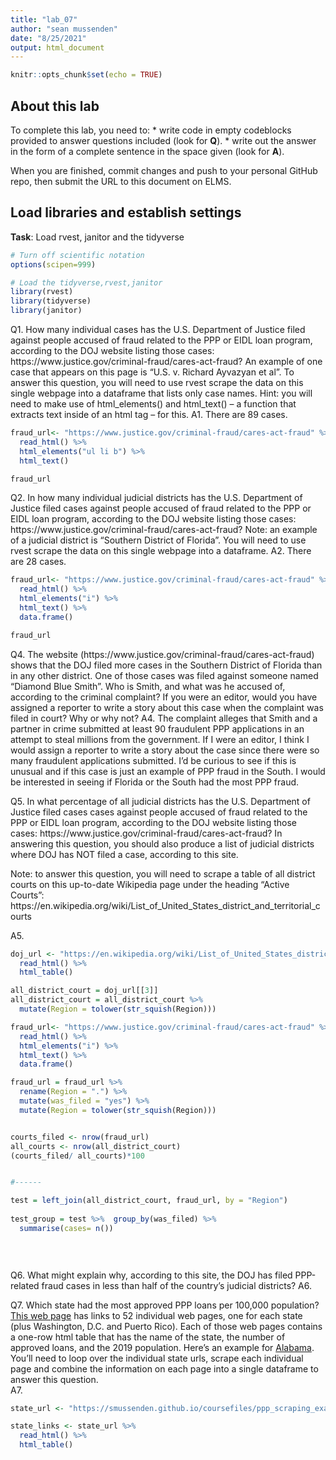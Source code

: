 ```yaml
---
title: "lab_07"
author: "sean mussenden"
date: "8/25/2021"
output: html_document
---
```


```r
knitr::opts_chunk$set(echo = TRUE)
```

## About this lab

To complete this lab, you need to:
* write code in empty codeblocks provided to answer questions included (look for **Q**).
* write out the answer in the form of a complete sentence in the space given (look for **A**).

When you are finished, commit changes and push to your personal GitHub repo, then submit the URL to this document on ELMS.

## Load libraries and establish settings
**Task**: Load rvest, janitor and the tidyverse
```r
# Turn off scientific notation
options(scipen=999)

# Load the tidyverse,rvest,janitor
library(rvest)
library(tidyverse)
library(janitor)
```


Q1. How many individual cases has the U.S. Department of Justice filed against people accused of fraud related to the PPP or EIDL loan program, according to the DOJ website listing those cases: https://www.justice.gov/criminal-fraud/cares-act-fraud?  An example of one case that appears on this page is "U.S. v. Richard Ayvazyan et al". To answer this question, you will need to use rvest scrape the data on this single webpage into a dataframe that lists only case names. Hint: you will need to make use of html_elements() and html_text() -- a function that extracts text inside of an html tag -- for this.
A1. There are 89 cases. 

```r

fraud_url<- "https://www.justice.gov/criminal-fraud/cares-act-fraud" %>%
  read_html() %>%
  html_elements("ul li b") %>%
  html_text() 

fraud_url

```


Q2. In how many individual judicial districts has the U.S. Department of Justice filed cases against people accused of fraud related to the PPP or EIDL loan program, according to the DOJ website listing those cases: https://www.justice.gov/criminal-fraud/cares-act-fraud?  Note: an example of a judicial district is "Southern District of Florida". You will need to use rvest scrape the data on this single webpage into a dataframe.
A2. There are 28 cases. 

```r

fraud_url<- "https://www.justice.gov/criminal-fraud/cares-act-fraud" %>%
  read_html() %>%
  html_elements("i") %>%
  html_text() %>%
  data.frame()

fraud_url

```

Q4. The website (https://www.justice.gov/criminal-fraud/cares-act-fraud) shows that the DOJ filed more cases in the Southern District of Florida than in any other district. One of those cases was filed against someone named "Diamond Blue Smith". Who is Smith, and what was he accused of, according to the criminal complaint? If you were an editor, would you have assigned a reporter to write a story about this case when the complaint was filed in court? Why or why not?
A4. The complaint alleges that Smith and a partner in crime submitted at least 90 fraudulent PPP applications in an attempt to steal millions from the government. If I were an editor, I think I would assign a reporter to write a story about the case since there were so many fraudulent applications submitted. I'd be curious to see if this is unusual and if this case is just an example of PPP fraud in the South. I would be interested in seeing if Florida or the South had the most PPP fraud. 

Q5. In what percentage of all judicial districts has the U.S. Department of Justice filed cases cases against people accused of fraud related to the PPP or EIDL loan program, according to the DOJ website listing those cases: https://www.justice.gov/criminal-fraud/cares-act-fraud? In answering this question, you should also produce a list of judicial districts where DOJ has NOT filed a case, according to this site.  

Note: to answer this question, you will need to scrape a table of all district courts on this up-to-date Wikipedia page under the heading "Active Courts": https://en.wikipedia.org/wiki/List_of_United_States_district_and_territorial_courts  

A5.


```r

doj_url <- "https://en.wikipedia.org/wiki/List_of_United_States_district_and_territorial_courts" %>%
  read_html() %>%
  html_table()

all_district_court = doj_url[[3]]
all_district_court = all_district_court %>% 
  mutate(Region = tolower(str_squish(Region)))

fraud_url<- "https://www.justice.gov/criminal-fraud/cares-act-fraud" %>%
  read_html() %>%
  html_elements("i") %>%
  html_text() %>%
  data.frame()

fraud_url = fraud_url %>% 
  rename(Region = ".") %>% 
  mutate(was_filed = "yes") %>% 
  mutate(Region = tolower(str_squish(Region)))


courts_filed <- nrow(fraud_url)
all_courts <- nrow(all_district_court)
(courts_filed/ all_courts)*100


#------

test = left_join(all_district_court, fraud_url, by = "Region") 
  
test_group = test %>%  group_by(was_filed) %>% 
  summarise(cases= n())
  
  



```

Q6. What might explain why, according to this site, the DOJ has filed PPP-related fraud cases in less than half of the country's judicial districts?
A6.

Q7. Which state had the most approved PPP loans per 100,000 population? [This web page](https://smussenden.github.io/coursefiles/ppp_scraping_example/index.html) has links to 52 individual web pages, one for each state (plus Washington, D.C. and Puerto Rico). Each of those web pages contains a one-row html table that has the name of the state, the number of approved loans, and the 2019 population. Here's an example for [Alabama](https://smussenden.github.io/coursefiles/ppp_scraping_example/states/alabama.html). You'll need to loop over the individual state urls, scrape each individual page and combine the information on each page into a single dataframe to answer this question.  
A7.
```r

state_url <- "https://smussenden.github.io/coursefiles/ppp_scraping_example/index.html"

state_links <- state_url %>%
  read_html() %>%
  html_table()


```

